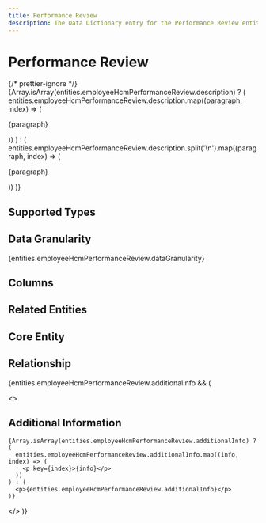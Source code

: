 ```yaml
---
title: Performance Review
description: The Data Dictionary entry for the Performance Review entity
---
```



# Performance Review

{/* prettier-ignore */}
{Array.isArray(entities.employeeHcmPerformanceReview.description) ? (
  entities.employeeHcmPerformanceReview.description.map((paragraph, index) => (
    <p key={index}>{paragraph}</p>
))
) : (
entities.employeeHcmPerformanceReview.description.split('\n').map((paragraph, index) => (

<p key={index}>{paragraph}</p>
)) )}

## Supported Types

<SupportedTypesTable supportedTypes={entities.employeeHcmPerformanceReview.supportedTypes} />

## Data Granularity

{entities.employeeHcmPerformanceReview.dataGranularity}

## Columns

<ColumnsTable columns={entities.employeeHcmPerformanceReview.columns} />

## Related Entities

<RelatedEntitiesList relatedEntities={entities.employeeHcmPerformanceReview.relatedEntities} />

## Core Entity

<CoreEntityTable coreEntities={entities.employeeHcmPerformanceReview.coreEntity} />

## Relationship

<RelationshipTable
  relationship={entities.employeeHcmPerformanceReview.relationship}
  simple={true}
/>

{entities.employeeHcmPerformanceReview.additionalInfo && (

  <>
    <h2>Additional Information</h2>

    {Array.isArray(entities.employeeHcmPerformanceReview.additionalInfo) ? (
      entities.employeeHcmPerformanceReview.additionalInfo.map((info, index) => (
        <p key={index}>{info}</p>
      ))
    ) : (
      <p>{entities.employeeHcmPerformanceReview.additionalInfo}</p>
    )}

  </>
)}
